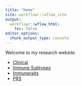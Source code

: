 ```yaml
---
title: "Home"
site: workflowr::wflow_site
output:
  workflowr::wflow_html:
    toc: false
editor_options:
  chunk_output_type: console
---
```


Welcome to my research website.

- [Clinical](clinical.html)
- [Immune Subtypes](immunesubtypes.html)
- [Immuneraits](immunetraits.html)
- [PRS](PRS.html)
